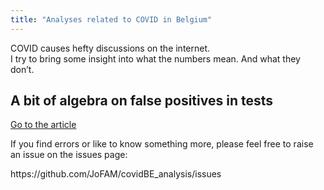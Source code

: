 ```yaml
---
title: "Analyses related to COVID in Belgium"
---
```


<p class = "lead">
COVID causes hefty discussions on the internet. 
<br>
I try to bring some insight into what the numbers mean. And what they don't.
</p>

<div class="jumbotron">
  <h2>A bit of algebra on false positives in tests</h2>
  
  <p><a href="FalseDiscoveryRate.html" class="btn btn-primary btn-lg" role="button">Go to the article</a>
</div>


If you find errors or like to know something more, please feel free to raise an issue on the issues page:

https://github.com/JoFAM/covidBE_analysis/issues
